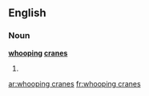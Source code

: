 ==English==

===Noun===
'''[[whooping]] [[crane]]s'''

# {{plural of|whooping crane}}

[[ar:whooping cranes]]
[[fr:whooping cranes]]